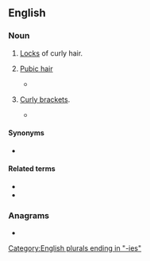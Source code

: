==English==

===Noun===
{{en-plural noun}}

# [[lock|Locks]] of curly hair.
# {{lb|en|specifically|slang}} [[pubic hair|Pubic hair]]
#* {{quote-newsgroup|1=en|date=1 December 2001|author=Demetrios Hung, APA|title=First helmet laws, now this...|newsgroup=rec.motorcycles|url=https://groups.google.com/g/rec.motorcycles/c/y5LqW7FIkJA/m/nEdUEO3M4PAJ|text=When the condom gets caught on your curlies while you're trying to roll it off.}}
# {{lb|en|computing|informal}} [[curly bracket|Curly brackets]].
#* {{quote-book|en|year=2004|author=Martin Fowler|title=UML Distilled: A Brief Guide to the Standard Object Modeling Language|passage=Some keywords, such as {abstract}, show up in curly brackets. It's never really clear what should technically be in guillemets and what should be in '''curlies'''.}}

====Synonyms====
* {{sense|locks of hair}} {{l|en|curls}}

====Related terms====
* {{l|en|curl}}
* {{l|en|short and curlies}}

===Anagrams===
* {{anagrams|en|a=ceilrsu|Luciers}}

[[Category:English plurals ending in "-ies"]]

{{C|en|Hair}}